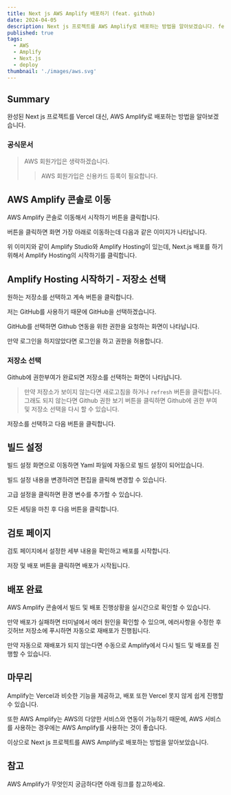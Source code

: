 ```yaml
---
title: Next js AWS Amplify 배포하기 (feat. github)
date: 2024-04-05
description: Next js 프로젝트를 AWS Amplify로 배포하는 방법을 알아보겠습니다. feat. github
published: true
tags:
  - AWS
  - Amplify
  - Next.js
  - deploy
thumbnail: './images/aws.svg'
---
```


## Summary

완성된 Next js 프로젝트를 Vercel 대신, AWS Amplify로 배포하는 방법을 알아보겠습니다.

### 공식문서

<MDXLink
  title="https://docs.aws.amazon.com/ko_kr/amplify/latest/userguide/deploy-nextjs-app.html"
  href="https://docs.aws.amazon.com/ko_kr/amplify/latest/userguide/deploy-nextjs-app.html"
/>

> AWS 회원가입은 생략하겠습니다.
>
> > AWS 회원가입은 신용카드 등록이 필요합니다.

## AWS Amplify 콘솔로 이동

<MDXLink
  title="https://aws.amazon.com/ko/amplify/"
  href="https://aws.amazon.com/ko/amplify/"
/>

AWS Amplify 콘솔로 이동해서 시작하기 버튼을 클릭합니다.

버튼을 클릭하면 화면 가장 아래로 이동하는데 다음과 같은 이미지가 나타납니다.

<MDXImage src="./images/amplify-main.png" title="amplify 시작하기" />

위 이미지와 같이 Amplify Studio와 Amplify Hosting이 있는데, Next.js 배포를 하기위해서 Amplify Hosting의 시작하기를 클릭합니다.

## Amplify Hosting 시작하기 - 저장소 선택

<MDXImage src="./images/amplify-start.png" title="amplify 저장소 선택" />

원하는 저장소를 선택하고 계속 버튼을 클릭합니다.

저는 GitHub를 사용하기 때문에 GitHub을 선택하겠습니다.

GitHub를 선택하면 Github 연동을 위한 권한을 요청하는 화면이 나타납니다.

만약 로그인을 하지않았다면 로그인을 하고 권한을 허용합니다.

### 저장소 선택

Github에 권한부여가 완료되면 저장소를 선택하는 화면이 나타납니다.

<MDXImage src="./images/amplify-repo.png" title="amplify 저장소 선택" />

> 만약 저장소가 보이지 않는다면 새로고침을 하거나 `refresh` 버튼을 클릭합니다.
> 그래도 되지 않는다면 Github 권한 보기 버튼을 클릭하면 Github에 권한 부여 및 저장소 선택을 다시 할 수 있습니다.

저장소를 선택하고 다음 버튼을 클릭합니다.

## 빌드 설정

빌드 설정 화면으로 이동하면 Yaml 파일에 자동으로 빌드 설정이 되어있습니다.

빌드 설정 내용을 변경하려면 편집을 클릭해 변경할 수 있습니다.

고급 설정을 클릭하면 환경 변수를 추가할 수 있습니다.

모든 세팅을 마친 후 다음 버튼을 클릭합니다.

## 검토 페이지

검토 페이지에서 설정한 세부 내용을 확인하고 배포를 시작합니다.

저장 및 배포 버튼을 클릭하면 배포가 시작됩니다.

## 배포 완료

AWS Amplify 콘솔에서 빌드 및 배포 진행상황을 실시간으로 확인할 수 있습니다.

만약 배포가 실패하면 터미널에서 에러 원인을 확인할 수 있으며, 에러사항을 수정한 후 깃허브 저장소에 푸시하면 자동으로 재배포가 진행됩니다.

만약 자동으로 재배포가 되지 않는다면 수동으로 Amplify에서 다시 빌드 및 배포를 진행할 수 있습니다.

## 마무리

Amplify는 Vercel과 비슷한 기능을 제공하고, 배포 또한 Vercel 못지 않게 쉽게 진행할 수 있습니다.

또한 AWS Amplify는 AWS의 다양한 서비스와 연동이 가능하기 때문에, AWS 서비스를 사용하는 경우에는 AWS Amplify를 사용하는 것이 좋습니다.

이상으로 Next js 프로젝트를 AWS Amplify로 배포하는 방법을 알아보았습니다.

## 참고

AWS Amplify가 무엇인지 궁금하다면 아래 링크를 참고하세요.

<MDXLink
  title="https://aws.amazon.com/ko/amplify/faqs/"
  href="https://aws.amazon.com/ko/amplify/faqs/"
/>
